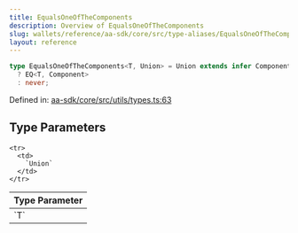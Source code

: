 ```yaml
---
title: EqualsOneOfTheComponents
description: Overview of EqualsOneOfTheComponents
slug: wallets/reference/aa-sdk/core/src/type-aliases/EqualsOneOfTheComponents
layout: reference
---
```


```ts
type EqualsOneOfTheComponents<T, Union> = Union extends infer Component
  ? EQ<T, Component>
  : never;
```

Defined in: [aa-sdk/core/src/utils/types.ts:63](https://github.com/alchemyplatform/aa-sdk/blob/4987bdd63823427c48ec21401b71fa3cfc2d0675/aa-sdk/core/src/utils/types.ts#L63)

## Type Parameters

<table>
  <thead>
    <tr>
      <th align="left">Type Parameter</th>
    </tr>
  </thead>

  <tbody>
    <tr>
      <td>
        `T`
      </td>
    </tr>

    <tr>
      <td>
        `Union`
      </td>
    </tr>

  </tbody>
</table>
